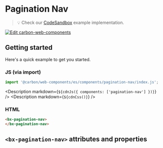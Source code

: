 
# Pagination Nav

> 💡 Check our
> [CodeSandbox](https://codesandbox.io/s/github/carbon-design-system/carbon-for-ibm-dotcom/tree/v1/packages/carbon-web-components/examples/codesandbox/basic/components/pagination-nav)
> example implementation.

[![Edit carbon-web-components](https://codesandbox.io/static/img/play-codesandbox.svg)](https://codesandbox.io/s/github/carbon-design-system/carbon-for-ibm-dotcom/tree/v1/packages/carbon-web-components/examples/codesandbox/basic/components/pagination-nav)

## Getting started

Here's a quick example to get you started.

### JS (via import)

```javascript
import '@carbon/web-components/es/components/pagination-nav/index.js';
```

<Description markdown={`${cdnJs({ components: ['pagination-nav'] })}`} />
<Description markdown={`${cdnCss()}`} />

### HTML

```html
<bx-pagination-nav>
</bx-pagination-nav>
```

## `<bx-pagination-nav>` attributes and properties

<Props of="bx-pagination-nav" />

